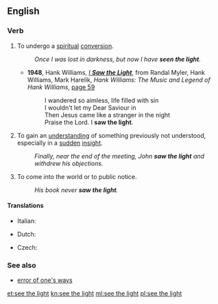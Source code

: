 ==English==

===Verb===
{{head|en|verb|head=[[see]] [[the]] [[light]]}}

# {{context|idiomatic|religious|lang=en}} To undergo a [[spiritual]] [[conversion]].
#: ''Once I was lost in darkness, but now I have '''seen the light'''.''
#* '''1948''', Hank Williams, ''[[w:I Saw the Light (Hank Williams song)|I '''Saw the Light''']]'', from Randal Myler, Hank Williams, Mark Harelik, ''Hank Williams: The Music and Legend of Hank Williams'', [http://books.google.com/books?id=30u2zFjOqiUC&pg=PA59&dq=i-saw-the-light+williams&lr=&as_brr=3&ei=IT-jR-SrHaTYyATjvNyzDA&sig=_hdI-DUahV9MWuh0TyvQDwG7Y8g page 59]
#*: I wandered so aimless, life filled with sin
#*: I wouldn't let my Dear Saviour in
#*: Then Jesus came like a stranger in the night
#*: Praise the Lord. I '''saw the light'''.
# {{context|idiomatic|lang=en}} To gain an [[understanding]] of something previously not understood, especially in a [[sudden]] [[insight]].
#: ''Finally, near the end of the meeting, John '''saw the light''' and withdrew his objections.''
# {{label|en|idiomatic}} To come into the world or to public notice.
#: ''His book never '''saw the light'''.''

====Translations====
{{trans-top|undergo a spiritual conversion}}
* Italian: {{t|it|vedere la luce}}
{{trans-mid}}
{{trans-bottom}}
{{trans-top|gain an insight}}
* Dutch: {{t|nl|het licht zien}}
{{trans-mid}}
{{trans-bottom}}

{{checktrans-top}}
* Czech: {{t-check|cs|docvaknout}}
{{trans-bottom}}

===See also===
* [[error of one's ways]]

[[et:see the light]]
[[kn:see the light]]
[[ml:see the light]]
[[pl:see the light]]